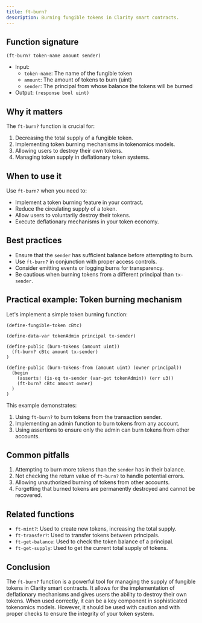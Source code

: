 ```yaml
---
title: ft-burn?
description: Burning fungible tokens in Clarity smart contracts.
---
```


## Function signature

```clarity
(ft-burn? token-name amount sender)
```

- Input: 
  - `token-name`: The name of the fungible token
  - `amount`: The amount of tokens to burn (uint)
  - `sender`: The principal from whose balance the tokens will be burned
- Output: `(response bool uint)`

## Why it matters

The `ft-burn?` function is crucial for:

1. Decreasing the total supply of a fungible token.
2. Implementing token burning mechanisms in tokenomics models.
3. Allowing users to destroy their own tokens.
4. Managing token supply in deflationary token systems.

## When to use it

Use `ft-burn?` when you need to:

- Implement a token burning feature in your contract.
- Reduce the circulating supply of a token.
- Allow users to voluntarily destroy their tokens.
- Execute deflationary mechanisms in your token economy.

## Best practices

- Ensure that the `sender` has sufficient balance before attempting to burn.
- Use `ft-burn?` in conjunction with proper access controls.
- Consider emitting events or logging burns for transparency.
- Be cautious when burning tokens from a different principal than `tx-sender`.

## Practical example: Token burning mechanism

Let's implement a simple token burning function:

```clarity
(define-fungible-token cBtc)

(define-data-var tokenAdmin principal tx-sender)

(define-public (burn-tokens (amount uint))
  (ft-burn? cBtc amount tx-sender)
)

(define-public (burn-tokens-from (amount uint) (owner principal))
  (begin
    (asserts! (is-eq tx-sender (var-get tokenAdmin)) (err u3))
    (ft-burn? cBtc amount owner)
  )
)
```

This example demonstrates:
1. Using `ft-burn?` to burn tokens from the transaction sender.
2. Implementing an admin function to burn tokens from any account.
3. Using assertions to ensure only the admin can burn tokens from other accounts.

## Common pitfalls

1. Attempting to burn more tokens than the `sender` has in their balance.
2. Not checking the return value of `ft-burn?` to handle potential errors.
3. Allowing unauthorized burning of tokens from other accounts.
4. Forgetting that burned tokens are permanently destroyed and cannot be recovered.

## Related functions

- `ft-mint?`: Used to create new tokens, increasing the total supply.
- `ft-transfer?`: Used to transfer tokens between principals.
- `ft-get-balance`: Used to check the token balance of a principal.
- `ft-get-supply`: Used to get the current total supply of tokens.

## Conclusion

The `ft-burn?` function is a powerful tool for managing the supply of fungible tokens in Clarity smart contracts. It allows for the implementation of deflationary mechanisms and gives users the ability to destroy their own tokens. When used correctly, it can be a key component in sophisticated tokenomics models. However, it should be used with caution and with proper checks to ensure the integrity of your token system.
